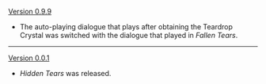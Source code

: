 {{Change History/Header}}
[[Version 0.9.9]]
* The auto-playing dialogue that plays after obtaining the Teardrop Crystal was switched with the dialogue that played in ''Fallen Tears''.
----
[[Version 0.0.1]]
* ''Hidden Tears'' was released.